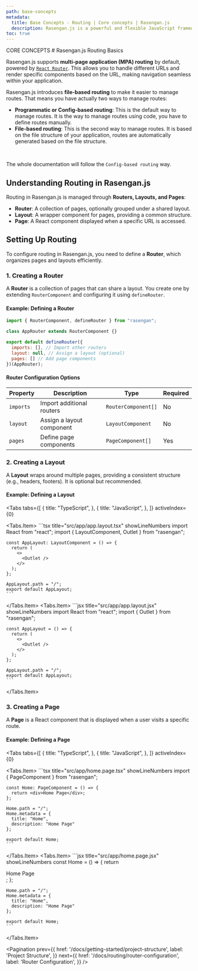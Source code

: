 ```yaml
---
path: base-concepts
metadata:
  title: Base Concepts - Routing | Core concepts | Rasengan.js
  description: Rasengan.js is a powerful and flexible JavaScript framework for building web applications. This article covers the basics of routing in Rasengan.js.
toc: true
---
```



<span className="text-[12px] font-mono-regular text-foreground/60">
  CORE CONCEPTS
</span>
# Rasengan.js Routing Basics

Rasengan.js supports **multi-page application (MPA) routing** by default, powered by <a href="https://reactrouter.com/" target="_blank" rel="noopener noreferrer">`React Router`</a>. This allows you to handle different URLs and render specific components based on the URL, making navigation seamless within your application.
<br />

Rasengan.js introduces **file-based routing** to make it easier to manage routes. That means you have actually two ways to manage routes:

- **Programmatic or Config-based routing**: This is the default way to manage routes. It is the way to manage routes using code, you have to define routes manually.
- **File-based routing**: This is the second way to manage routes. It is based on the file structure of your application, routes are automatically generated based on the file structure.

<br />

The whole documentation will follow the `Config-based routing` way.

<AlertWithLink 
  link="/docs/routing/file-based-routing"
  title="Learn more about file-based routing in Rasengan.js."
  status="info"
/>

## Understanding Routing in Rasengan.js
Routing in Rasengan.js is managed through **Routers, Layouts, and Pages**:

- **Router**: A collection of pages, optionally grouped under a shared layout.
- **Layout**: A wrapper component for pages, providing a common structure.
- **Page**: A React component displayed when a specific URL is accessed.

## Setting Up Routing
To configure routing in Rasengan.js, you need to define a **Router**, which organizes pages and layouts efficiently.

### 1. Creating a Router
A **Router** is a collection of pages that can share a layout. You create one by extending `RouterComponent` and configuring it using `defineRouter`.

#### Example: Defining a Router

```javascript title="src/app/app.router.ts" showLineNumbers
import { RouterComponent, defineRouter } from "rasengan";

class AppRouter extends RouterComponent {}

export default defineRouter({
  imports: [], // Import other routers
  layout: null, // Assign a layout (optional)
  pages: [] // Add page components
})(AppRouter);
```

#### Router Configuration Options
| Property   | Description                 | Type                | Required |
|------------|-----------------------------|---------------------|----------|
| `imports`   | Import additional routers   | `RouterComponent[]` | No       |
| `layout`   | Assign a layout component  | `LayoutComponent`   | No       |
| `pages`    | Define page components      | `PageComponent[]`   | Yes      |

### 2. Creating a Layout
A **Layout** wraps around multiple pages, providing a consistent structure (e.g., headers, footers). It is optional but recommended.

#### Example: Defining a Layout
<Tabs 
  tabs={[
    {
      title: "TypeScript",
    },
    {
      title: "JavaScript",
    },
  ]} 
  activeIndex={0}
>
  <Tabs.Item>
    ```tsx title="src/app/app.layout.tsx" showLineNumbers
    import React from "react";
    import { LayoutComponent, Outlet } from "rasengan";

    const AppLayout: LayoutComponent = () => {
      return (
        <>
          <Outlet />
        </>
      );
    };

    AppLayout.path = "/";
    export default AppLayout;
    ```
  </Tabs.Item>
  <Tabs.Item>
    ```jsx title="src/app/app.layout.jsx" showLineNumbers
    import React from "react";
    import { Outlet } from "rasengan";

    const AppLayout = () => {
      return (
        <>
          <Outlet />
        </>
      );
    };

    AppLayout.path = "/";
    export default AppLayout;
    ```
  </Tabs.Item>
</Tabs>

### 3. Creating a Page
A **Page** is a React component that is displayed when a user visits a specific route.

#### Example: Defining a Page
<Tabs 
  tabs={[
    {
      title: "TypeScript",
    },
    {
      title: "JavaScript",
    },
  ]} 
  activeIndex={0}
>
  <Tabs.Item>
    ```tsx title="src/app/home.page.tsx" showLineNumbers
    import { PageComponent } from "rasengan";
    
    const Home: PageComponent = () => {
      return <div>Home Page</div>;
    };
    
    Home.path = "/";
    Home.metadata = {
      title: "Home",
      description: "Home Page"
    };
    
    export default Home;
    ```
  </Tabs.Item>
  <Tabs.Item>
    ```jsx title="src/app/home.page.jsx" showLineNumbers
    const Home = () => {
      return <div>Home Page</div>;
    };
    
    Home.path = "/";
    Home.metadata = {
      title: "Home",
      description: "Home Page"
    };
    
    export default Home;
    ```
  </Tabs.Item>
</Tabs>

<Pagination 
  prev={{
    href: '/docs/getting-started/project-structure',
    label: 'Project Structure',
  }}
  next={{
    href: '/docs/routing/router-configuration',
    label: 'Router Configuration',
  }}
/>